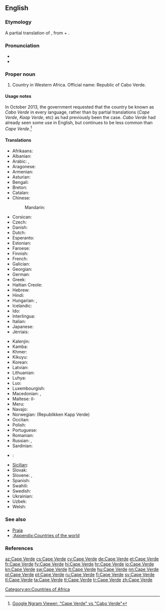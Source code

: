 ==English==
{{wikipedia}}

===Etymology===
A partial translation of {{etyl|pt|en}} {{term|Cabo Verde|lang=pt}}, from {{term|cabo|lang=pt|tr=cape}} + {{term|verde|lang=pt|tr=green}}.

===Pronunciation===
* {{IPA|/keɪpˈvɝd/|lang=en}}
* {{audio|En-Cape Verde.ogg|Audio}}

===Proper noun===
{{en-proper noun}}

# Country in Western Africa. Official name: Republic of Cabo Verde.

====Usage notes====
In October 2013, the government requested that the country be known as ''Cabo Verde'' in every language, rather than by partial translations (''Cape Verde'', ''Kaap Verde'', etc) as had previously been the case. ''Cabo Verde'' had already seen some use in English, but continues to be less common than ''Cape Verde''.<ref>[https://books.google.com/ngrams/graph?content=Cape+Verde%2CCabo+Verde&year_start=1800&year_end=2008&corpus=15&smoothing=3&share=&direct_url=t1%3B%2CCape%20Verde%3B%2Cc0%3B.t1%3B%2CCabo%20Verde%3B%2Cc0 Google Ngram Viewer: "Cape Verde" vs "Cabo Verde"]</ref>

====Translations====
{{trans-top|country in Western Africa}}
* Afrikaans: {{t|af|Kaap Verde}}
* Albanian: {{t+|sq|Kepi i Gjelbër}}
* Arabic: {{t|ar|كاب فيردي|m|tr=kaab fiirdi}}, {{t|ar|الرأس الأخضر|m|tr=al-ra's al-'ákhDar}}
* Aragonese: {{t|an|Cabo Verde|m}}
* Armenian: {{t|hy|Կաբո-Վերդե|tr=Kabo-Verde}}
* Asturian: {{t+|ast|Cabu Verde|m}}
* Bengali: {{t|bn|কেপ ভার্দ}}
* Breton: {{t|br|Kab Glas}}
* Catalan: {{t+|ca|Cap Verd|m}}
* Chinese:
*: Mandarin: {{t+|cmn|佛得角|tr=Fódéjiǎo|sc=Hani}}
* Corsican: {{t|co|Capu Verde}}
* Czech: {{t+|cs|Kapverdy|m-p}}
* Danish: {{t|da|Kap Verde}}
* Dutch: {{t+|nl|Kaapverdië}}
* Esperanto: {{t|eo|Kabo-Verdo}}
* Estonian: {{t|et|Roheneemesaared}}
* Faroese: {{t|fo|Grønhøvdaoyggjarnar}}
* Finnish: {{t+|fi|Kap Verde}}
* French: {{t+|fr|Cap-Vert}}
* Galician: {{t+|gl|Cabo Verde|m}}
* Georgian: {{t|ka|კაბო-ვერდე|tr=kabo-verde|sc=Geor}}
* German: {{t+|de|Kap Verde}}
* Greek: {{t|el|Πράσινο Ακρωτήριο|n|tr=Prásino Akrotírio}}
* Haitian Creole: {{t|ht|Kap Vè}}
* Hebrew: {{t|he|כף ורדה}}
* Hindi: {{t|hi|केप वर्डे|tr=kēp varḍē}}
* Hungarian: {{t+|hu|Zöld-foki Köztársaság}}, {{t|hu|Zöld-foki-szigetek}}
* Icelandic: {{t+|is|Grænhöfðaeyjar|f-p}}
* Ido: {{t+|io|Kabverdo}}
* Interlingua: {{t|ia|Capo Verde}}
* Italian: {{t|it|Capo Verde}}
* Japanese: {{t+|ja|カーボベルデ|tr=Kāboberude}}
* Jèrriais: {{t|roa-jer|Vèrt Cap|m}}
{{trans-mid}}
* Kalenjin: {{t|kln|Kep Vad}}
* Kamba: {{t|kam|Kepu Vad}}
* Khmer: {{t+|km|កាប់វែរ|tr=kab vaer|sc=Khmr}}
* Kikuyu: {{t|ki|Kepu Vad}}
* Korean: {{t+|ko|카보베르데|tr=Kabobereude|sc=Hang}}
* Latvian: {{t|lv|Kaboverde}}
* Lithuanian: {{t+|lt|Žaliasis Kyšulys}}
* Luhya: {{t|luy|Kepu Vad}}
* Luo: {{t|luo|Kep Vad}}
* Luxembourgish: {{t|lb|Kap Verde}}
* Macedonian: {{t|mk|Зелено’ртска Република|p|tr=Zeleno'rtska Repúblika}}, {{t|mk|Зелено’ртски Острови|p|tr=Zeleno'rtski Óstrovi}}
* Maltese: il-{{t|mt|Kape Verde}}
* Meru: {{t|mer|Kepu Vad}}
* Navajo: {{t|nv|Tónteel Bibąąh Dootłʼizhí}}
* Norwegian: {{t+|no|Kapp Verde}} (Republikken Kapp Verde)
* Occitan: {{t|oc|Cap Verd|m}}
* Polish: {{t+|pl|Republika Zielonego Przylądka|f}}
* Portuguese: {{t+|pt|Cabo Verde}}
* Romanian: {{t|ro|Capul Verde|n}}
* Russian: {{t+|ru|Кабо-Верде|f|tr=Kábo-Vɛ́rdɛ}}, {{t|ru|Острова Зелёного Мыса|m-p|tr=Ostrová Zeljónovo Mýsa}}
* Sardinian: {{t|sc|Cabu Birde}}
* {{ttbc|sh}}: {{t|sh|Zelenortska Republika|f}}
* [[Sicilian]]: {{t|scn|Capu Virdi}}
* Slovak: {{t|sk|Kapverdy|m-p}}
* Slovene: {{t|sl|Kapvêrdski otóki|m-p}}, {{t|sl|Zelenoŕtski otóki|m-p}}
* Spanish: {{t+|es|Cabo Verde|m}}
* Swahili: {{t+|sw|Kepuvede}}
* Swedish: {{t+|sv|Kap Verde}}
* Ukrainian: {{t+|uk|Кабо-Верде|sc=Cyrl}}
* Uzbek: {{t|uz|Keyp Verd}}
* Welsh: {{t+|cy|Cabo Verde}}
{{trans-bottom}}

===See also===
* [[Praia]]
* [[:Appendix:Countries of the world]]

===References===
<references/>

[[Category:en:Countries of Africa]]

[[az:Cape Verde]]
[[cs:Cape Verde]]
[[cy:Cape Verde]]
[[de:Cape Verde]]
[[et:Cape Verde]]
[[fr:Cape Verde]]
[[fy:Cape Verde]]
[[hi:Cape Verde]]
[[hr:Cape Verde]]
[[io:Cape Verde]]
[[kn:Cape Verde]]
[[sw:Cape Verde]]
[[lt:Cape Verde]]
[[hu:Cape Verde]]
[[nn:Cape Verde]]
[[pl:Cape Verde]]
[[pt:Cape Verde]]
[[ru:Cape Verde]]
[[fi:Cape Verde]]
[[sv:Cape Verde]]
[[tl:Cape Verde]]
[[ta:Cape Verde]]
[[tt:Cape Verde]]
[[tr:Cape Verde]]
[[zh:Cape Verde]]